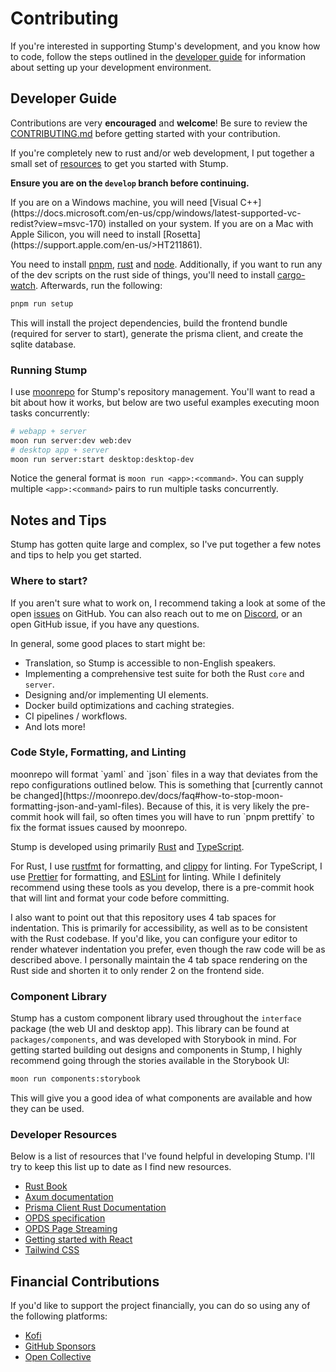 
# Contributing

If you're interested in supporting Stump's development, and you know how to code, follow the steps outlined in the [developer guide](#developer-guide) for information about setting up your development environment.

## Developer Guide

Contributions are very **encouraged** and **welcome**! Be sure to review the [CONTRIBUTING.md](https://github.com/stumpapp/stump/blob/main/CONTRIBUTING.md) before getting started with your contribution.

If you're completely new to rust and/or web development, I put together a small set of [resources](#developer-resources) to get you started with Stump.

**Ensure you are on the `develop` branch before continuing.**

<Callout emoji="🪟">
	If you are on a Windows machine, you will need [Visual
	C++](https://docs.microsoft.com/en-us/cpp/windows/latest-supported-vc-redist?view=msvc-170)
	installed on your system.
</Callout>

<Callout emoji="🍎">
	If you are on a Mac with Apple Silicon, you will need to install
	[Rosetta](https://support.apple.com/en-us/>HT211861).
</Callout>

You need to install [pnpm](https://pnpm.io/installation), [rust](https://www.rust-lang.org/tools/install) and [node](https://nodejs.org/en/download/). Additionally, if you want to run any of the dev scripts on the rust side of things, you'll need to install [cargo-watch](https://crates.io/crates/cargo-watch). Afterwards, run the following:

```bash
pnpm run setup
```

This will install the project dependencies, build the frontend bundle (required for server to start), generate the prisma client, and create the sqlite database.

### Running Stump

I use [moonrepo](https://moonrepo.dev/) for Stump's repository management. You'll want to read a bit about how it works, but below are two useful examples executing moon tasks concurrently:

```bash
# webapp + server
moon run server:dev web:dev
# desktop app + server
moon run server:start desktop:desktop-dev
```

Notice the general format is `moon run <app>:<command>`. You can supply multiple `<app>:<command>` pairs to run multiple tasks concurrently.

## Notes and Tips

Stump has gotten quite large and complex, so I've put together a few notes and tips to help you get started.

### Where to start?

If you aren't sure what to work on, I recommend taking a look at some of the open [issues](https://github.com/stumpapp/stump/issues) on GitHub. You can also reach out to me on [Discord](https://discord.gg/63Ybb7J3as), or an open GitHub issue, if you have any questions.

In general, some good places to start might be:

- Translation, so Stump is accessible to non-English speakers.
- Implementing a comprehensive test suite for both the Rust `core` and `server`.
- Designing and/or implementing UI elements.
- Docker build optimizations and caching strategies.
- CI pipelines / workflows.
- And lots more!

### Code Style, Formatting, and Linting

<Callout emoji="🚧">
	moonrepo will format `yaml` and `json` files in a way that deviates from the repo configurations
	outlined below. This is something that [currently cannot be
	changed](https://moonrepo.dev/docs/faq#how-to-stop-moon-formatting-json-and-yaml-files). Because
	of this, it is very likely the pre-commit hook will fail, so often times you will have to run
	`pnpm prettify` to fix the format issues caused by moonrepo.
</Callout>

Stump is developed using primarily [Rust](https://www.rust-lang.org/) and [TypeScript](https://www.typescriptlang.org/).

For Rust, I use [rustfmt](https://github.com/rust-lang/rustfmt) for formatting, and [clippy](https://github.com/rust-lang/clippy) for linting. For TypeScript, I use [Prettier](https://prettier.io/) for formatting, and [ESLint](https://eslint.org/) for linting. While I definitely recommend using these tools as you develop, there is a pre-commit hook that will lint and format your code before committing.

I also want to point out that this repository uses 4 tab spaces for indentation. This is primarily for accessibility, as well as to be consistent with the Rust codebase. If you'd like, you can configure your editor to render whatever indentation you prefer, even though the raw code will be as described above. I personally maintain the 4 tab space rendering on the Rust side and shorten it to only render 2 on the frontend side.

### Component Library

Stump has a custom component library used throughout the `interface` package (the web UI and desktop app). This library can be found at `packages/components`, and was developed with Storybook in mind. For getting started building out designs and components in Stump, I highly recommend going through the stories available in the Storybook UI:

```bash
moon run components:storybook
```

This will give you a good idea of what components are available and how they can be used.

### Developer Resources

Below is a list of resources that I've found helpful in developing Stump. I'll try to keep this list up to date as I find new resources.

- [Rust Book](https://doc.rust-lang.org/book/)
- [Axum documentation](https://docs.rs/axum/latest/axum/)
- [Prisma Client Rust Documentation](https://prisma.brendonovich.dev/introduction)
- [OPDS specification](https://specs.opds.io/)
- [OPDS Page Streaming](https://vaemendis.net/opds-pse/#:~:text=The%20OPDS%20Page%20Streaming%20Extension,having%20to%20download%20it%20completely.)
- [Getting started with React](https://reactjs.org/docs/getting-started.html)
- [Tailwind CSS](https://tailwindcss.com/)

## Financial Contributions

If you'd like to support the project financially, you can do so using any of the following platforms:

- [Kofi](https://ko-fi.com/aaronleop)
- [GitHub Sponsors](https://github.com/sponsors/aaronleopold)
- [Open Collective](https://opencollective.com/stump)
